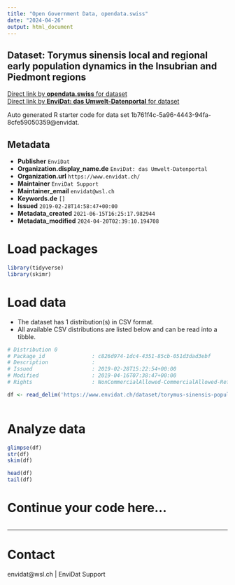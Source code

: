 ```yaml
---
title: "Open Government Data, opendata.swiss"
date: "2024-04-26"
output: html_document
---
```


## Dataset: Torymus sinensis local and regional early population dynamics in the Insubrian and Piedmont regions



[Direct link by **opendata.swiss** for dataset](https://opendata.swiss/de/dataset/torymus-sinensis-local-and-regional-early-population-dynamics-in-the-insubrian-and-piedmont-reg)<br>
[Direct link by **EnviDat: das Umwelt-Datenportal** for dataset](https://www.envidat.ch/#/metadata/torymus-sinensis-population-evolution-from-arrival-to-biocontrol)

Auto generated R starter code for data set 1b761f4c-5a96-4443-94fa-8cfe59050359@envidat.

## Metadata

- **Publisher** `EnviDat`
- **Organization.display_name.de** `EnviDat: das Umwelt-Datenportal`
- **Organization.url** `https://www.envidat.ch/`
- **Maintainer** `EnviDat Support`
- **Maintainer_email** `envidat@wsl.ch`
- **Keywords.de** `[]`
- **Issued** `2019-02-28T14:58:47+00:00`
- **Metadata_created** `2021-06-15T16:25:17.982944`
- **Metadata_modified** `2024-04-20T02:39:10.194708`


# Load packages

```r

library(tidyverse)
library(skimr)

```

# Load data

-   The dataset has 1 distribution(s) in CSV format.
-   All available CSV distributions are listed below and can be read into a tibble.

```r

# Distribution 0
# Package_id               : c826d974-1dc4-4351-85cb-051d3dad3ebf
# Description              : 
# Issued                   : 2019-02-28T15:22:54+00:00
# Modified                 : 2019-04-16T07:38:47+00:00
# Rights                   : NonCommercialAllowed-CommercialAllowed-ReferenceRequired

df <- read_delim('https://www.envidat.ch/dataset/torymus-sinensis-population-evolution-from-arrival-to-biocontrol/resource/45b9908a-f107-418c-be01-97056bd1efb3')



```

# Analyze data

```r

glimpse(df)
str(df)
skim(df)

head(df)
tail(df)

```

# Continue your code here...

```r

```

------------------------------------------------------------------------

# Contact

envidat@wsl.ch | EnviDat Support
